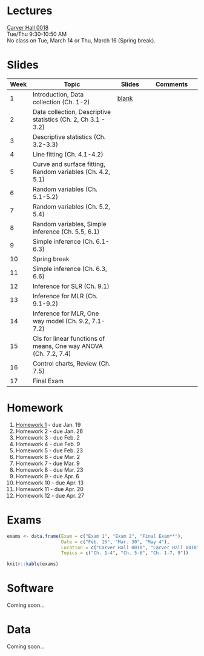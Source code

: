 <br/>

# Lectures

[Carver Hall 0018](http://www.fpm.iastate.edu/roomscheduling/room.asp?room_id=29)  
Tue/Thu 9:30-10:50 AM  
No class on Tue, March 14 or Thu, March 16 (Spring break).   

# Slides

Week | Topic | Slides | Comments
--- | ---------------------- | -------- | -------------
1  | Introduction, Data collection (Ch. 1-2) | [blank]() | 
2  | Data collection, Descriptive statistics (Ch. 2, Ch 3.1 - 3.2) |  |  
3  | Descriptive statistics (Ch. 3.2-3.3) |  |  
4  | Line fitting (Ch. 4.1-4.2) |  |  
5  | Curve and surface fitting, Random variables (Ch. 4.2, 5.1) |  |  
6  | Random variables (Ch. 5.1-5.2) |  |  
7  | Random variables (Ch. 5.2, 5.4) |  |  
8  | Random variables, Simple inference (Ch. 5.5, 6.1) |  |  
9  | Simple inference (Ch. 6.1-6.3) |  |  
10  | Spring break |  |  
11  | Simple inference (Ch. 6.3, 6.6) |  |  
12  | Inference for SLR (Ch. 9.1) |  |  
13  | Inference for MLR (Ch. 9.1-9.2) |  |  
14  | Inference for MLR, One way model (Ch. 9.2, 7.1-7.2) |  |  
15  | CIs for linear functions of means, One way ANOVA (Ch. 7.2, 7.4) |  |  
16  | Control charts, Review (Ch. 7.5) |  |  
17  | Final Exam |  |  


# Homework

1. [Homework 1]() - due Jan. 19
2. Homework 2 - due Jan. 26
3. Homework 3 - due Feb. 2
4. Homework 4 - due Feb. 9
5. Homework 5 - due Feb. 23
6. Homework 6 - due Mar. 2
7. Homework 7 - due Mar. 9
8. Homework 8 - due Mar. 23
9. Homework 9 - due Apr. 6
10. Homework 10 - due Apr. 13
11. Homework 11 - due Apr. 20
12. Homework 12 - due Apr. 27

# Exams

```r
exams <- data.frame(Exam = c("Exam 1", "Exam 2", "Final Exam**"),
                    Date = c("Feb. 16", "Mar. 30", "May 4"),
                    Location = c("Carver Hall 0018", "Carver Hall 0018", "Carver Hall 0018"),
                    Topics = c("Ch. 1-4", "Ch. 5-6", "Ch. 1-7, 9"))

knitr::kable(exams)
```

# Software

Coming soon...

# Data

Coming soon...